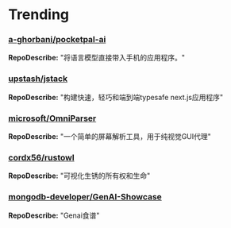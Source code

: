 
# Trending

### [a-ghorbani/pocketpal-ai](https://github.com/a-ghorbani/pocketpal-ai)
**RepoDescribe:** "将语言模型直接带入手机的应用程序。"
  

### [upstash/jstack](https://github.com/upstash/jstack)
**RepoDescribe:** "构建快速，轻巧和端到端typesafe next.js应用程序"
  

### [microsoft/OmniParser](https://github.com/microsoft/OmniParser)
**RepoDescribe:** "一个简单的屏幕解析工具，用于纯视觉GUI代理"
  

### [cordx56/rustowl](https://github.com/cordx56/rustowl)
**RepoDescribe:** "可视化生锈的所有权和生命"
  

### [mongodb-developer/GenAI-Showcase](https://github.com/mongodb-developer/GenAI-Showcase)
**RepoDescribe:** "Genai食谱"
  